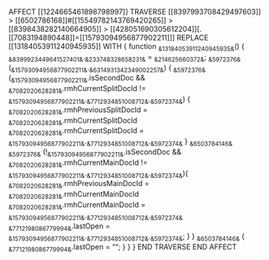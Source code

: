 AFFECT [[1224665461898798997]]
    TRAVERSE [[8397993708429497603]] > [[6502786168]]#[[15549782143769420265]] > [[8398438282140664905]] > [[428051690305612204]][.[[7083194890448]]=[[15793094956877902211]]]
        REPLACE [[13184053911240945935]] WITH {
            function ~&13184053911240945935&~() {
                ~&8399923449641527401&~.~&233748328658231&~ = ~&214625660372&~;
                ~&5972376&~ (~&15793094956877902211&~.~&6314931342349002257&~) {
                    ~&5972376&~ (~&15793094956877902211&~.isSecondDoc && ~&7082020628281&~.rmhCurrentSplitDocId != ~&15793094956877902211&~.~&7712934851008712&~.~&5972374&~) {
                        ~&7082020628281&~.rmhPreviousSplitDocId = ~&7082020628281&~.rmhCurrentSplitDocId
                        ~&7082020628281&~.rmhCurrentSplitDocId = ~&15793094956877902211&~.~&7712934851008712&~.~&5972374&~
                    } ~&6503784146&~ ~&5972376&~ (!~&15793094956877902211&~.isSecondDoc && ~&7082020628281&~.rmhCurrentMainDocId != ~&15793094956877902211&~.~&7712934851008712&~.~&5972374&~){
                        ~&7082020628281&~.rmhPreviousMainDocId = ~&7082020628281&~.rmhCurrentMainDocId
                        ~&7082020628281&~.rmhCurrentMainDocId = ~&15793094956877902211&~.~&7712934851008712&~.~&5972374&~
                        ~&7712198086779994&~.lastOpen = ~&15793094956877902211&~.~&7712934851008712&~.~&5972374&~;
                    }
                }
                ~&6503784146&~ {
                    ~&7712198086779994&~.lastOpen = "";
                }
            }
        }
    END TRAVERSE
END AFFECT
